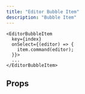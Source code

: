 ```yaml
---
title: "Editor Bubble Item"
description: "Bubble Item"
---
```


```tsx
<EditorBubbleItem
  key={index}
  onSelect={(editor) => {
    item.command(editor);
  }}>
  ...
</EditorBubbleItem>
```

## Props

<ParamField required path='children' type='ReactNode'></ParamField>

<ParamField path='className' type='string'></ParamField>

<ParamField path='onSelect' type='(editor: Editor) => void'></ParamField>
